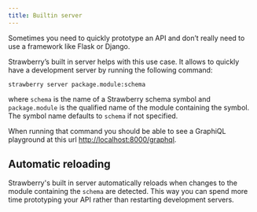 ```yaml
---
title: Builtin server
---
```



Sometimes you need to quickly prototype an API and don’t really need to use a
framework like Flask or Django.

Strawberry’s built in server helps with this use case. It allows to quickly have
a development server by running the following command:

```shell
strawberry server package.module:schema
```

where `schema` is the name of a Strawberry schema symbol and `package.module` is
the qualified name of the module containing the symbol. The symbol name defaults
to `schema` if not specified.

When running that command you should be able to see a GraphiQL playground at
this url [http://localhost:8000/graphql](http://localhost:8000/graphql).

## Automatic reloading

Strawberry's built in server automatically reloads when changes to the module
containing the `schema` are detected. This way you can spend more time
prototyping your API rather than restarting development servers.
